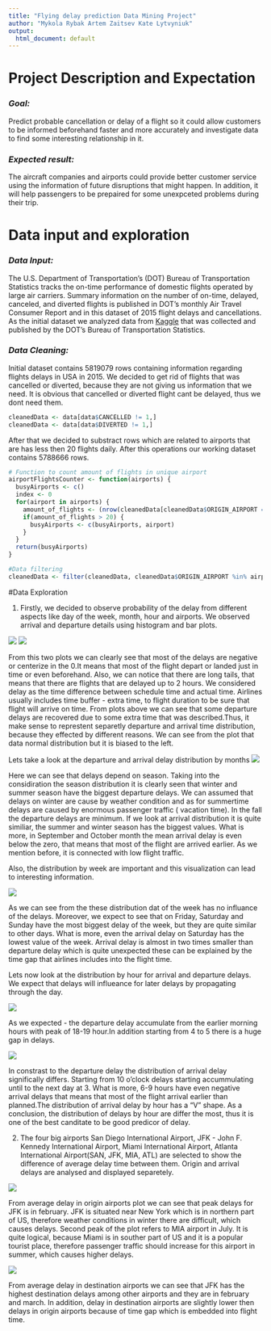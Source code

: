 ```yaml
---
title: "Flying delay prediction Data Mining Project"
author: "Mykola Rybak Artem Zaitsev Kate Lytvyniuk"
output:
  html_document: default
---
```


# Project Description and Expectation

### *Goal:*
  Predict probable cancellation or delay of a flight so it could allow customers to be informed beforehand faster and more accurately and investigate data to find some interesting relationship in it.

### *Expected result:* 
  The aircraft companies and airports could provide better customer service using the information of future disruptions that might happen. In addition, it will help passengers to be prepaired for some unexpceted problems during their trip.   

# Data input and exploration

### *Data Input:*
  
  The U.S. Department of Transportation's (DOT) Bureau of Transportation Statistics tracks the on-time performance of domestic flights operated by large air carriers. Summary information on the number of on-time, delayed, canceled, and diverted flights is published in DOT's monthly Air Travel Consumer Report and in this dataset of 2015 flight delays and cancellations.
  As the initial dataset we analyzed data from <a href="https://www.kaggle.com/usdot/flight-delays">Kaggle</a> that was collected and published by the DOT's Bureau of Transportation Statistics. 
  
### *Data Cleaning:*

  Initial dataset contains $5819079$ rows containing information regarding flights delays in USA in 2015. We decided to get rid of flights that was cancelled or diverted, because they are not giving us information that we need. It is obvious that cancelled or diverted flight cant be delayed, thus we dont need them.
  
```r
cleanedData <- data[data$CANCELLED != 1,]
cleanedData <- data[data$DIVERTED != 1,]
```

  After that we decided to substract rows which are related to airports that are has less then 20 flights daily. After this operations our working dataset contains $5788666$ rows. 
  
```r
# Function to count amount of flights in unique airport
airportFlightsCounter <- function(airports) {
  busyAirports <- c()
  index <- 0
  for(airport in airports) {
    amount_of_flights <- (nrow(cleanedData[cleanedData$ORIGIN_AIRPORT == airport,])+nrow(cleanedData[cleanedData$DESTINATION_AIRPORT == airport,]))/365
    if(amount_of_flights > 20) {
      busyAirports <- c(busyAirports, airport)
    }    
  }  
  return(busyAirports)
}

#Data filtering
cleanedData <- filter(cleanedData, cleanedData$ORIGIN_AIRPORT %in% airportWithMoreThen20Flights | cleanedData$DESTINATION_AIRPORT %in% airportWithMoreThen20Flights)

```

#Data Exploration

1) Firstly, we decided to observe probability of the delay from different aspects like day of the week, month, hour and airports. We observed arrival and departure details using histogram and bar plots.

![](./plots/2015_Departure_Delay_Distribution.png)
![](./plots/2015_Arrival_Delay_distribution.png)

  From this two plots we can clearly see that most of the delays are negative or centerize in the 0.It means that most of the flight depart or landed just in time or even beforehand. Also, we can notice that there are long tails, that means that there are flights that are delayed up to 2 hours. 
  We considered delay as the time difference between schedule time and actual time. Airlines usually includes time buffer - extra time, to flight duration to be sure that flight will arrive on time. From plots above we can see that some departure delays are recovered due to some extra time that was described.Thus, it make sense to represtent separetly departure and arrival time distribution, because they effected by different reasons.
  We can see from the plot that data normal distribution but it is biased to the left.

  Lets take a look at the departure and arrival delay distribution by months
![](./plots/avg delay by month.jpeg)


  Here we can see that delays depend on season. Taking into the considiration the season distribution it is clearly seen that winter and summer season have the biggest departure delays. We can assumed that delays on winter are cause by weather condition and as for summertime delays are caused by enormous passenger traffic ( vacation time). In the fall the departure delays are minimum.
  If we look at arrival distribution it is quite similiar, the summer and winter season has the biggest values. What is more, in September and October month the mean arrival delay is even below the zero, that means that most of the flight are arrived earlier. As we mention before, it is connected with low flight traffic.
  
  Also, the distribution by week are important and this visualization can lead to interesting information.

![](./plots/avg delay by week.jpeg)
  
  As we can see from the these distribution dat of the week has no influance of the delays. Moreover, we expect to see that on Friday, Saturday and Sunday have the most biggest delay of the week, but they are quite similar to other days. What is more, even the arrival delay on Saturday has the lowest value of the week. Arrival delay is almost in two times smaller than departure delay which is quite unexpected these can be explained by the time gap that airlines includes into the flight time.
  
  Lets now look at the distribution by hour for arrival and departure delays. We expect that delays will influeance for later delays by propagating through the day.
  
![](./plots/average deaprture delay by hour.jpeg)

  As we expected - the departure delay accumulate from the earlier morning hours with peak of 18-19 hour.In addition starting from 4 to 5 there is a huge gap in delays.


![](./plots/average arrival delay by hour.jpeg)

  In constrast to the departure delay the distribution of arrival delay significally differs. Starting from 10 o'clock delays starting accummulating until to the next day at 3. What is more, 6-9 hours have even negative arrival delays that means that most of the flight arrival earlier than planned.The distribution of arrival delay by hour has a "V" shape.
  As a conclusion, the distribution of delays by hour are differ the most, thus it is one of the best canditate to be good predicor of delay. 


2) The four big airports San Diego International Airport, JFK - John F. Kennedy International Airport, Miami International Airport, Atlanta International Airport(SAN, JFK, MIA, ATL) are selected to show the difference of average delay time between them. Origin and arrival delays are analysed and displayed separetely.

![](./plots/Avg delay in origin.png)

From average delay in origin airports plot we can see that peak delays for JFK is in february. JFK is situated near New York which is in northern part of US, therefore weather conditions in winter there are difficult, which causes delays. Second peak of the plot refers to MIA airport in July. It is quite logical, because Miami is in souther part of US and it is a popular tourist place, therefore passenger traffic should increase for this airport in summer, which causes higher delays.

![](./plots/Avg delay in destination.png)

From average delay in destination airports we can see that JFK has the highest destination delays among other airports and they are in february and march. In addition, delay in destination airports are slightly lower then delays in origin airports because of time gap which is embedded into flight time. 

